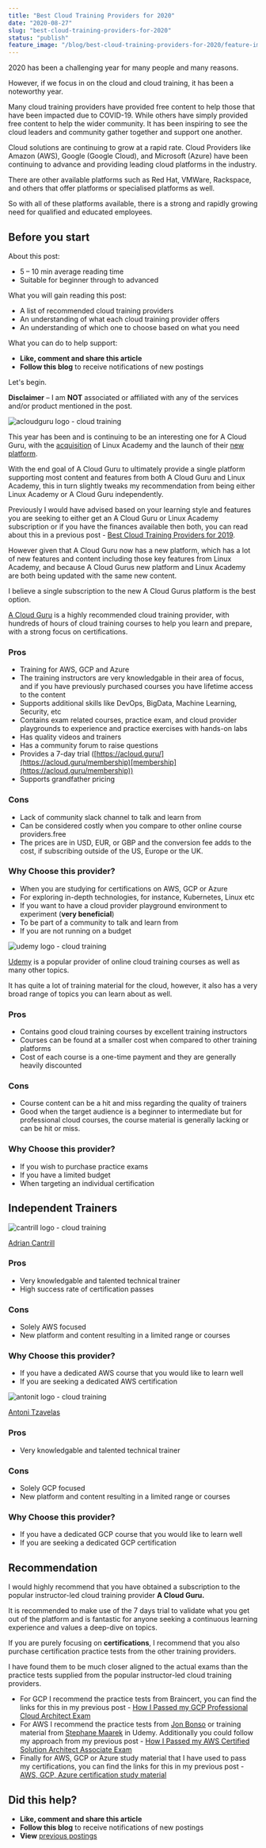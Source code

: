 ```yaml
---
title: "Best Cloud Training Providers for 2020"
date: "2020-08-27"
slug: "best-cloud-training-providers-for-2020"
status: "publish"
feature_image: "/blog/best-cloud-training-providers-for-2020/feature-image.png"
---
```


2020 has been a challenging year for many people and many reasons.

However, if we focus in on the cloud and cloud training, it has been a noteworthy year.

Many cloud training providers have provided free content to help those that have been impacted due to COVID-19. While others have simply provided free content to help the wider community. It has been inspiring to see the cloud leaders and community gather together and support one another.

Cloud solutions are continuing to grow at a rapid rate. Cloud Providers like Amazon (AWS), Google (Google Cloud), and Microsoft (Azure) have been continuing to advance and providing leading cloud platforms in the industry.

There are other available platforms such as Red Hat, VMWare, Rackspace, and others that offer platforms or specialised platforms as well.

So with all of these platforms available, there is a strong and rapidly growing need for qualified and educated employees.

## Before you start

About this post:

*   5 – 10 min average reading time
*   Suitable for beginner through to advanced

What you will gain reading this post:

*   A list of recommended cloud training providers
*   An understanding of what each cloud training provider offers
*   An understanding of which one to choose based on what you need

What you can do to help support:

*   **Like, comment and share this article**
*   **Follow this blog** to receive notifications of new postings

Let's begin.

**Disclaimer** – I am **NOT** associated or affiliated with any of the services and/or product mentioned in the post.

![acloudguru logo - cloud training](/blog/best-cloud-training-providers-for-2020/inline-1.png)

This year has been and is continuing to be an interesting one for A Cloud Guru, with the [acquisition](https://linuxacademy.com/news/press-release/acloudguru/) of Linux Academy and the launch of their [new platform](https://go.acloud.guru/1PL_dg_see-the-new-ACG.html).

With the end goal of A Cloud Guru to ultimately provide a single platform supporting most content and features from both A Cloud Guru and Linux Academy, this in turn slightly tweaks my recommendation from being either Linux Academy or A Cloud Guru independently.

Previously I would have advised based on your learning style and features you are seeking to either get an A Cloud Guru or Linux Academy subscription or if you have the finances available then both, you can read about this in a previous post - [Best Cloud Training Providers for 2019](https://robertleggett.blog/2019/12/11/top-5-cloud-training-providers-for-2019/).

However given that A Cloud Guru now has a new platform, which has a lot of new features and content including those key features from Linux Academy, and because A Cloud Gurus new platform and Linux Academy are both being updated with the same new content.

I believe a single subscription to the new A Cloud Gurus platform is the best option.

[A Cloud Guru](https://acloud.guru/) is a highly recommended cloud training provider, with hundreds of hours of cloud training courses to help you learn and prepare, with a strong focus on certifications.

### Pros

*   Training for AWS, GCP and Azure
*   The training instructors are very knowledgable in their area of focus, and if you have previously purchased courses you have lifetime access to the content
*   Supports additional skills like DevOps, BigData, Machine Learning, Security, etc
*   Contains exam related courses, practice exam, and cloud provider playgrounds to experience and practice exercises with hands-on labs
*   Has quality videos and trainers
*   Has a community forum to raise questions
*   Provides a 7-day trial ([https://acloud.guru/](https://acloud.guru/membership)[membership](https://acloud.guru/membership))
*   Supports grandfather pricing

### Cons

*   Lack of community slack channel to talk and learn from
*   Can be considered costly when you compare to other online course providers.free
*   The prices are in USD, EUR, or GBP and the conversion fee adds to the cost, if subscribing outside of the US, Europe or the UK.

### Why Choose this provider?

*   When you are studying for certifications on AWS, GCP or Azure
*   For exploring in-depth technologies, for instance, Kubernetes, Linux etc
*   If you want to have a cloud provider playground environment to experiment (**very beneficial**)
*   To be part of a community to talk and learn from
*   If you are not running on a budget

![udemy logo - cloud training](/blog/best-cloud-training-providers-for-2020/inline-2.png)

[Udemy](https://udemy.com) is a popular provider of online cloud training courses as well as many other topics.

It has quite a lot of training material for the cloud, however, it also has a very broad range of topics you can learn about as well.

### Pros

*   Contains good cloud training courses by excellent training instructors
*   Courses can be found at a smaller cost when compared to other training platforms
*   Cost of each course is a one-time payment and they are generally heavily discounted

### Cons

*   Course content can be a hit and miss regarding the quality of trainers
*   Good when the target audience is a beginner to intermediate but for professional cloud courses, the course material is generally lacking or can be hit or miss.

### Why Choose this provider?

*   If you wish to purchase practice exams
*   If you have a limited budget
*   When targeting an individual certification

## Independent Trainers

![cantrill logo - cloud training](/blog/best-cloud-training-providers-for-2020/inline-3.png)

[Adrian Cantrill](https://learn.cantrill.io/)

### Pros

*   Very knowledgable and talented technical trainer
*   High success rate of certification passes

### Cons

*   Solely AWS focused
*   New platform and content resulting in a limited range or courses

### Why Choose this provider?

*   If you have a dedicated AWS course that you would like to learn well
*   If you are seeking a dedicated AWS certification

![antonit logo - cloud training](/blog/best-cloud-training-providers-for-2020/inline-4.png)

[Antoni Tzavelas](https://training.antonit.com/)

### Pros

*   Very knowledgable and talented technical trainer

### Cons

*   Solely GCP focused
*   New platform and content resulting in a limited range or courses

### Why Choose this provider?

*   If you have a dedicated GCP course that you would like to learn well
*   If you are seeking a dedicated GCP certification

## Recommendation

I would highly recommend that you have obtained a subscription to the popular instructor-led cloud training provider **A Cloud Guru.**

It is recommended to make use of the 7 days trial to validate what you get out of the platform and is fantastic for anyone seeking a continuous learning experience and values a deep-dive on topics.

If you are purely focusing on **certifications**, I recommend that you also purchase certification practice tests from the other training providers.

I have found them to be much closer aligned to the actual exams than the practice tests supplied from the popular instructor-led cloud training providers.

*   For GCP I recommend the practice tests from Braincert, you can find the links for this in my previous post - [How I Passed my GCP Professional Cloud Architect Exam](https://robertleggett.blog/2019/09/21/how-i-passed-the-gcp-professional-cloud-architect-exam/)
*   For AWS I recommend the practice tests from [Jon Bonso](https://www.udemy.com/user/jonjonbonso/) or training material from [Stephane Maarek](https://www.udemy.com/user/stephane-maarek/) in Udemy. Additionally you could follow my approach from my previous post - [How I Passed my AWS Certified Solution Architect Associate Exam](https://robertleggett.blog/2018/12/02/how-i-passed-the-aws-certified-solution-architect-associate-exam/)
*   Finally for AWS, GCP or Azure study material that I have used to pass my certifications, you can find the links for this in my previous post - [AWS, GCP, Azure certification study material](https://robertleggett.blog/2020/06/25/aws-gcp-azure-certification-study-material/)

## Did this help?

*   **Like, comment and share this article**
*   **Follow this blog** to receive notifications of new postings
*   **View** [previous postings](https://robertleggett.blog/)
